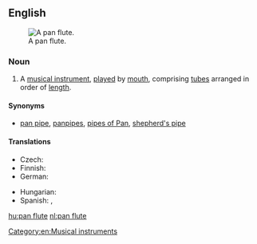==English==
{{wikipedia}}
[[File:Panpipe (PSF).png|thumb|A pan flute.]]
===Noun===
{{en-noun|sg=[[pan]] [[flute]]}}

# A [[musical instrument]], [[play]]ed by [[mouth]], comprising [[tube]]s arranged in order of [[length]].

====Synonyms====
* [[pan pipe]], [[panpipes]], [[pipes of Pan]], [[shepherd's pipe]]

====Translations====
{{trans-top|musical instrument}}
* Czech: {{t-|cs|panova flétna|f}}
* Finnish: {{t|fi|panhuilu}}
* German: {{t+|de|Panflöte|f}}
{{trans-mid}}
* Hungarian: {{t+|hu|pánsíp}}
* Spanish: {{t+|es|zampoña}}, {{t|es|flauta de Pan}}
{{trans-bottom}}

[[Category:en:Musical instruments]]

[[hu:pan flute]]
[[nl:pan flute]]